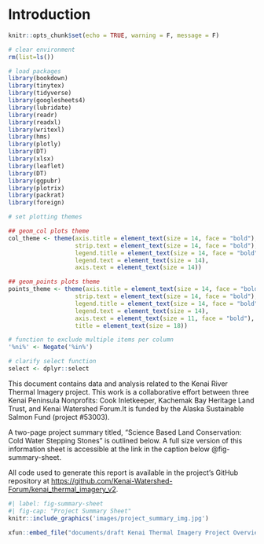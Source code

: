 # Introduction

```r
knitr::opts_chunk$set(echo = TRUE, warning = F, message = F)

# clear environment
rm(list=ls())

# load packages
library(bookdown)
library(tinytex)
library(tidyverse)
library(googlesheets4)
library(lubridate)
library(readr)
library(readxl)
library(writexl)
library(hms)
library(plotly)
library(DT)
library(xlsx)
library(leaflet)
library(DT)
library(ggpubr)
library(plotrix)
library(packrat)
library(foreign)

# set plotting themes

## geom_col plots theme
col_theme <- theme(axis.title = element_text(size = 14, face = "bold"),
                   strip.text = element_text(size = 14, face = "bold"),
                   legend.title = element_text(size = 14, face = "bold"),
                   legend.text = element_text(size = 14),
                   axis.text = element_text(size = 14))

## geom_points plots theme
points_theme <- theme(axis.title = element_text(size = 14, face = "bold"),
                   strip.text = element_text(size = 14, face = "bold"),
                   legend.title = element_text(size = 14, face = "bold"),
                   legend.text = element_text(size = 14),
                   axis.text = element_text(size = 11, face = "bold"),
                   title = element_text(size = 18))

# function to exclude multiple items per column
'%ni%' <- Negate('%in%')

# clarify select function
select <- dplyr::select
```


This document contains data and analysis related to the Kenai River Thermal Imagery project. This work is a collaborative effort between three Kenai Peninsula Nonprofits: Cook Inletkeeper, Kachemak Bay Heritage Land Trust, and Kenai Watershed Forum.It is funded by the Alaska Sustainable Salmon Fund (project #53003).

A two-page project summary titled, "Science Based Land Conservation: Cold Water Stepping Stones" is outlined below. A full size version of this information sheet is accessible at the link in the caption below @fig-summary-sheet.

All code used to generate this report is available in the project's GitHub repository at <https://github.com/Kenai-Watershed-Forum/kenai_thermal_imagery_v2>.

```r
#| label: fig-summary-sheet
#| fig-cap: "Project Summary Sheet"
knitr::include_graphics('images/project_summary_img.jpg')

```

```r
xfun::embed_file("documents/draft Kenai Thermal Imagery Project Overview (11-18-2022).pdf", text = "Download Project Summary Sheet")
```


